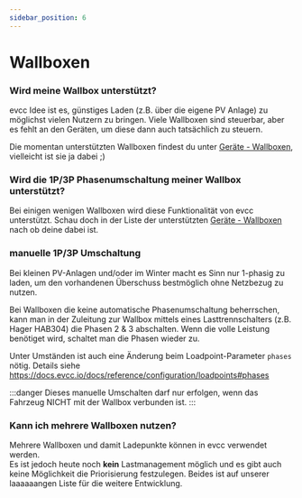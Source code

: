```yaml
---
sidebar_position: 6
---
```



# Wallboxen

### Wird meine Wallbox unterstützt?

evcc Idee ist es, günstiges Laden (z.B. über die eigene PV Anlage) zu möglichst vielen Nutzern zu bringen. Viele Wallboxen sind steuerbar, aber es fehlt an den Geräten, um diese dann auch tatsächlich zu steuern.

Die momentan unterstützten Wallboxen findest du unter [Geräte - Wallboxen](/docs/devices/chargers), vielleicht ist sie ja dabei ;)

### Wird die 1P/3P Phasenumschaltung meiner Wallbox unterstützt?

Bei einigen wenigen Wallboxen wird diese Funktionalität von evcc unterstützt. Schau doch in der Liste der unterstützten [Geräte - Wallboxen](/docs/devices/chargers) nach ob deine dabei ist.

<SponsorshipRequired />

### manuelle 1P/3P Umschaltung

Bei kleinen PV-Anlagen und/oder im Winter macht es Sinn nur 1-phasig zu laden, um den vorhandenen Überschuss bestmöglich ohne Netzbezug zu nutzen.

Bei Wallboxen die keine automatische Phasenumschaltung beherrschen, kann man in der Zuleitung zur Wallbox mittels eines Lasttrennschalters (z.B. Hager HAB304) die Phasen 2 & 3 abschalten. Wenn die volle Leistung benötiget wird, schaltet man die Phasen wieder zu.

Unter Umständen ist auch eine Änderung beim Loadpoint-Parameter `phases` nötig. Details siehe https://docs.evcc.io/docs/reference/configuration/loadpoints#phases 

:::danger
Dieses manuelle Umschalten darf nur erfolgen, wenn das Fahrzeug NICHT mit der Wallbox verbunden ist.
:::

### Kann ich mehrere Wallboxen nutzen?

Mehrere Wallboxen und damit Ladepunkte können in evcc verwendet werden.  
Es ist jedoch heute noch **kein** Lastmanagement möglich und es gibt auch keine Möglichkeit die Priorisierung festzulegen. Beides ist auf unserer laaaaaangen Liste für die weitere Entwicklung.
